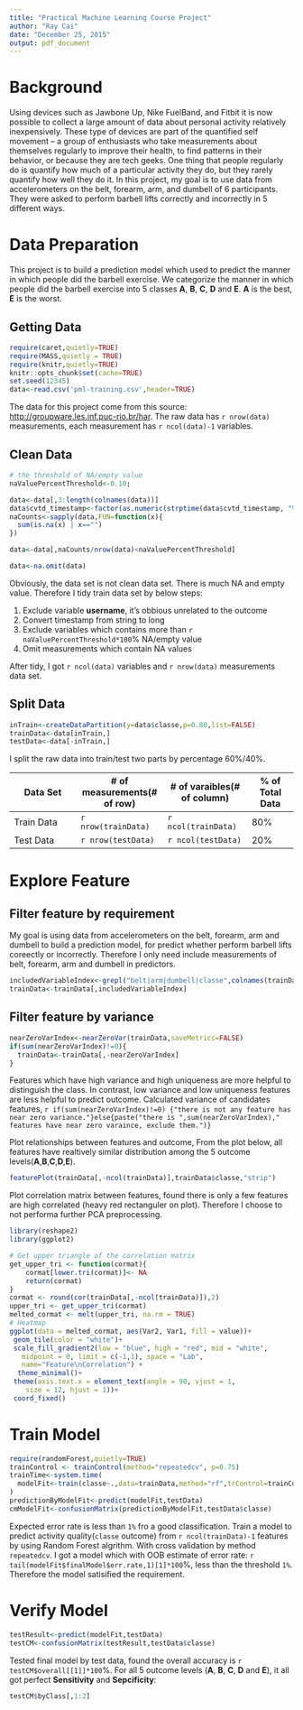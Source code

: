 ```yaml
---
title: "Practical Machine Learning Course Project"
author: "Ray Cai"
date: "December 25, 2015"
output: pdf_document
---
```


# Background

Using devices such as Jawbone Up, Nike FuelBand, and Fitbit it is now possible to collect a large amount of data about personal activity relatively inexpensively. These type of devices are part of the quantified self movement – a group of enthusiasts who take measurements about themselves regularly to improve their health, to find patterns in their behavior, or because they are tech geeks. One thing that people regularly do is quantify how much of a particular activity they do, but they rarely quantify how well they do it. In this project, my goal is to use data from accelerometers on the belt, forearm, arm, and dumbell of 6 participants. They were asked to perform barbell lifts correctly and incorrectly in 5 different ways. 



# Data Preparation

This project is to build a prediction model which used to predict the manner in which people did the barbell exercise. We categorize the manner in which people did the barbell exercise into 5 classes **A**, **B**, **C**, **D** and **E**. **A** is the best, **E** is the worst.

## Getting Data
```r
require(caret,quietly=TRUE)
require(MASS,quietly = TRUE)
require(knitr,quietly=TRUE)
knitr::opts_chunk$set(cache=TRUE)
set.seed(12345)
data<-read.csv('pml-training.csv',header=TRUE)
```
The data for this project come from this source: [http://groupware.les.inf.puc-rio.br/har](http://groupware.les.inf.puc-rio.br/har). The raw data has `r nrow(data)` measurements, each measurement has `r ncol(data)-1` variables.

## Clean Data
```r
# the threshold of NA/empty value
naValuePercentThreshold<-0.10;

data<-data[,3:length(colnames(data))]
data$cvtd_timestamp<-factor(as.numeric(strptime(data$cvtd_timestamp, "%d/%m/%Y %H:%M")))
naCounts<-sapply(data,FUN=function(x){
  sum(is.na(x) | x=="")
})

data<-data[,naCounts/nrow(data)<naValuePercentThreshold]

data<-na.omit(data)

```

Obviously, the  data set is not clean data set. There is much NA and empty value. Therefore I tidy train data set by below steps:

1. Exclude variable **username**, it's obbious unrelated to the outcome
2. Convert timestamp from string to long
3. Exclude variables which contains more than `r naValuePercentThreshold*100`% NA/empty value
4. Omit measurements which contain NA values

After tidy, I got `r ncol(data)` variables and `r nrow(data)` measurements data set.

## Split Data
```r

inTrain<-createDataPartition(y=data$classe,p=0.80,list=FALSE)
trainData<-data[inTrain,]
testData<-data[-inTrain,]

```

I split the raw data into train/test two parts by percentage 60%/40%.

Data Set              | # of measurements(# of row) | # of varaibles(# of column)| % of Total Data
----------------------|-----------------------------|----------------------------|----------------
Train Data            |`r nrow(trainData)`          |`r ncol(trainData)`         | 80%
Test Data             |`r nrow(testData)`           |`r ncol(testData)`          |20%

# Explore Feature

## Filter feature by requirement
My goal is using data from accelerometers on the belt, forearm, arm and dumbell to build a prediction model, for predict whether perform barbell lifts coreectly or incorrectly. Therefore I only need include measurements of belt, forearm, arm and dumbell in predictors.
```r
includedVariableIndex<-grepl("belt|arm|dumbell|classe",colnames(trainData))
trainData<-trainData[,includedVariableIndex]
```
## Filter feature by variance
```r
nearZeroVarIndex<-nearZeroVar(trainData,saveMetrics=FALSE)
if(sum(nearZeroVarIndex)!=0){
  trainData<-trainData[,-nearZeroVarIndex]
}
```
Features which have high variance and high uniqueness are more helpful to distinguish the class. In contrast, low variance and low uniqueness features are less helpful to predict outcome. Calculated variance of candidates features, `r if(sum(nearZeroVarIndex)!=0) {"there is not any feature has near zero variance."}else{paste("there is ",sum(nearZeroVarIndex)," features have near zero varaince, exclude them.")}`

Plot relationships between features and outcome, From the plot below, all features have realtively similar distribution among the 5 outcome levels(**A**,**B**,**C**,**D**,**E**).

```r
featurePlot(trainData[,-ncol(trainData)],trainData$classe,"strip")
```

Plot correlation matrix between features, found there is only a few features are high correlated (heavy red rectanguler on plot). Therefore I choose to not performa further PCA preprocessing.

```r
library(reshape2)
library(ggplot2)

# Get upper triangle of the correlation matrix
get_upper_tri <- function(cormat){
    cormat[lower.tri(cormat)]<- NA
    return(cormat)
}
cormat <- round(cor(trainData[,-ncol(trainData)]),2)
upper_tri <- get_upper_tri(cormat)
melted_cormat <- melt(upper_tri, na.rm = TRUE)
# Heatmap
ggplot(data = melted_cormat, aes(Var2, Var1, fill = value))+
 geom_tile(color = "white")+
 scale_fill_gradient2(low = "blue", high = "red", mid = "white", 
   midpoint = 0, limit = c(-1,1), space = "Lab", 
   name="Feature\nCorrelation") +
  theme_minimal()+ 
 theme(axis.text.x = element_text(angle = 90, vjust = 1, 
    size = 12, hjust = 1))+
 coord_fixed()
```

# Train Model

```r
require(randomForest,quietly=TRUE)
trainControl <- trainControl(method="repeatedcv", p=0.75)
trainTime<-system.time(
  modelFit<-train(classe~.,data=trainData,method="rf",trControl=trainControl,verbose=TRUE)
)
predictionByModelFit<-predict(modelFit,testData)
cmModelFit<-confusionMatrix(predictionByModelFit,testData$classe)
```
Expected error rate is less than `1%` fro a good classification. Train a model to predict activity quality(`classe` outcome) from `r ncol(trainData)-1` features by using Random Forest algrithm. With cross validation by method `repeatedcv`. I got a model which with OOB estimate of  error rate: `r tail(modelFit$finalModel$err.rate,1)[1]*100`%, less than the threshold `1%`. Therefore the model satisified the requirement.


# Verify Model

```r
testResult<-predict(modelFit,testData)
testCM<-confusionMatrix(testResult,testData$classe)
```

Tested final model by test data, found the overall accuracy is `r testCM$overall[[1]]*100`%. For all 5 outcome levels (**A**, **B**, **C**, **D** and **E**), it all got perfect **Sensitivity** and **Sepcificity**:
```r
testCM$byClass[,1:2]
```
